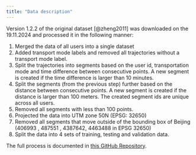 ```yaml
---
title: "Data description"
---
```



Version 1.2.2 of the original dataset [@zheng2011] was downloaded on the 19.11.2024 and processed it in the following manner:

1. Merged the data of all users into a single dataset
2. Added transport mode labels and removed all trajectories without a transport mode label.
3. Split the trajectories into segments based on the user id, transportation mode and time difference between consecutive points. A new segment is created if the time difference is larger than 10 minutes.
4. Split the segments (from the previous step) further based on the distance between consecutive points. A new segment is created if the distance is larger than 100 meters. The created segment ids are unique across all users.
5. Removed all segments with less than 100 points.
6. Projected the data into  UTM zone 50N (EPSG: 32650)
7. Removed all segments that move outside of the bounding box of Beijing (406993 , 487551 , 4387642, 4463488 in EPSG 32650)
8. Split the data into 4 sets of training, testing and validation data.  

The full process is documented in [this GitHub Repository](https://github.com/adls-advanced-environmental-statistics/GeoLife_data-preperation). 

